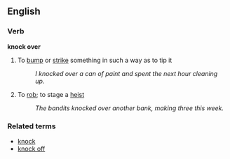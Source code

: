 ==English==


===Verb===
'''knock over'''

# To [[bump]] or [[strike]] something in such a way as to tip it
#: ''I knocked over a can of paint and spent the next hour cleaning up.''
# {{slang}}{{idiomcat}} To [[rob]]; to stage a [[heist]]
#:''The bandits knocked over another bank, making three this week.''

===Related terms===
*[[knock]]
*[[knock off]]